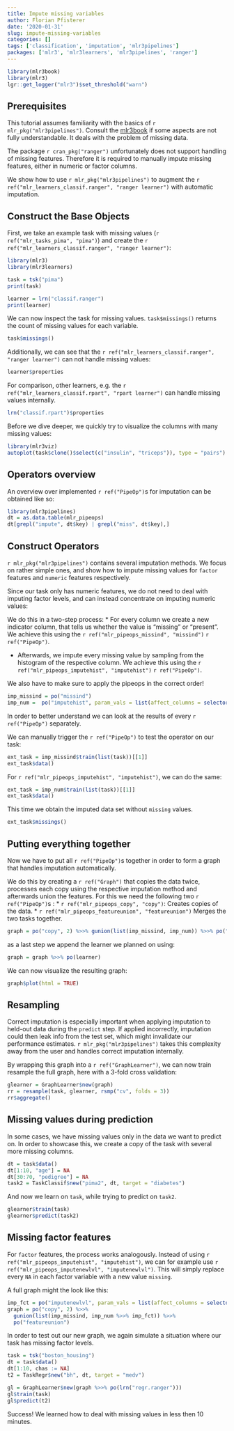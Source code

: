 ```yaml
---
title: Impute missing variables
author: Florian Pfisterer
date: '2020-01-31'
slug: impute-missing-variables
categories: []
tags: ['classification', 'imputation', 'mlr3pipelines']
packages: ['mlr3', 'mlr3learners', 'mlr3pipelines', 'ranger']
---
```


```r
library(mlr3book)
library(mlr3)
lgr::get_logger("mlr3")$set_threshold("warn")
```

## Prerequisites

This tutorial assumes familiarity with the basics of `r mlr_pkg("mlr3pipelines")`.
Consult the [mlr3book](https://mlr3book.mlr-org.com/pipelines.html) if some aspects are not  fully understandable.
It deals with the problem of missing data.

The package `r cran_pkg("ranger")` unfortunately does not support handling of missing features.
Therefore it is required to manually impute missing features, either in numeric or factor columns.

We show how to use `r mlr_pkg("mlr3pipelines")` to augment the `r ref("mlr_learners_classif.ranger", "ranger learner")` with automatic imputation.


## Construct the Base Objects

First, we take an example task with missing values (`r ref("mlr_tasks_pima", "pima")`) and create the `r ref("mlr_learners_classif.ranger", "ranger learner")`:

```r
library(mlr3)
library(mlr3learners)

task = tsk("pima")
print(task)

learner = lrn("classif.ranger")
print(learner)
```

We can now inspect the task for missing values.
`task$missings()` returns the count of missing values for each variable.

```r
task$missings()
```

Additionally, we can see that the `r ref("mlr_learners_classif.ranger", "ranger learner")` can not handle missing values:

```r
learner$properties
```

For comparison, other learners, e.g. the `r ref("mlr_learners_classif.rpart", "rpart learner")` can handle missing values internally.

```r
lrn("classif.rpart")$properties
```

Before we dive deeper, we quickly try to visualize the columns with many missing values:

```r
library(mlr3viz)
autoplot(task$clone()$select(c("insulin", "triceps")), type = "pairs")
```

## Operators overview

An overview over implemented `r ref("PipeOp")`s for imputation can be obtained like so:

```r
library(mlr3pipelines)
dt = as.data.table(mlr_pipeops)
dt[grepl("impute", dt$key) | grepl("miss", dt$key),]
```
<!-- Replace with something using tags at some point-->

## Construct Operators

`r mlr_pkg("mlr3pipelines")` contains several imputation methods.
We focus on rather simple ones, and show how to impute missing values for `factor` features and
`numeric` features respectively.

Since our task only has numeric features, we do not need to deal with imputing factor levels,
and can instead concentrate on imputing numeric values:

We do this in a two-step process:
* For every column we create a new indicator column, that tells us whether the value is "missing" or "present".
  We achieve this using the  `r ref("mlr_pipeops_missind", "missind")` `r ref("PipeOp")`.

* Afterwards, we impute every missing value by sampling from the histogram of the respective column.
  We achieve this using the  `r ref("mlr_pipeops_imputehist", "imputehist")` `r ref("PipeOp")`.

We also have to make sure to apply the pipeops in the correct order!

```r
imp_missind = po("missind")
imp_num =  po("imputehist", param_vals = list(affect_columns = selector_type("numeric")))
```

In order to better understand we can look at the results of every `r ref("PipeOp")` separately.

We can manually trigger the `r ref("PipeOp")` to test the operator on our task:

```r
ext_task = imp_missind$train(list(task))[[1]]
ext_task$data()
```

For `r ref("mlr_pipeops_imputehist", "imputehist")`, we can do the same:

```r
ext_task = imp_num$train(list(task))[[1]]
ext_task$data()
```

This time we obtain the imputed data set without `missing` values.

```r
ext_task$missings()
```

## Putting everything together

Now we have to put all `r ref("PipeOp")`s  together in order to form a graph that handles imputation automatically.

We do this by creating a `r ref("Graph")` that copies the data twice, processes each copy using the respective imputation method and afterwards union the features.
For this we need the following two `r ref("PipeOp")`s :
* `r ref("mlr_pipeops_copy", "copy")`: Creates copies of the data.
* `r ref("mlr_pipeops_featureunion", "featureunion")` Merges the two tasks together.


```r
graph = po("copy", 2) %>>% gunion(list(imp_missind, imp_num)) %>>% po("featureunion")
```

as a last step we append the learner we planned on using:

```r
graph = graph %>>% po(learner)
```

We can now visualize the resulting graph:

```r
graph$plot(html = TRUE)
```

## Resampling

Correct imputation is especially important when applying imputation to held-out data during the `predict` step.
If applied incorrectly, imputation could then leak info from the test set, which might invalidate our performance estimates.
`r mlr_pkg("mlr3pipelines")` takes this complexity away from the user and handles correct imputation internally.

By wrapping this graph into a  `r ref("GraphLearner")`, we can now train resample the full graph, here with a 3-fold cross validation:

```r
glearner = GraphLearner$new(graph)
rr = resample(task, glearner, rsmp("cv", folds = 3))
rr$aggregate()
```

## Missing values during prediction

In some cases, we have missing values only in the data we want to predict on.
In order to showcase this, we create a copy of the task with several more missing columns.

```r
dt = task$data()
dt[1:10, "age"] = NA
dt[30:70, "pedigree"] = NA
task2 = TaskClassif$new("pima2", dt, target = "diabetes")
```

And now we learn on `task`, while trying to predict on `task2`.

```r
glearner$train(task)
glearner$predict(task2)
```

## Missing factor features

For `factor` features, the process works analogously.
Instead of using `r ref("mlr_pipeops_imputehist", "imputehist")`, we can for example use `r ref("mlr_pipeops_imputenewlvl", "imputenewlvl")`.
This will simply replace every `NA` in each factor variable with a new value `missing`.

A full graph might the look like this:

```r
imp_fct = po("imputenewlvl", param_vals = list(affect_columns = selector_type("factor")))
graph = po("copy", 2) %>>%
  gunion(list(imp_missind, imp_num %>>% imp_fct)) %>>%
  po("featureunion")
```

In order to test out our new graph, we again simulate a situation where our task has missing factor levels.


```r
task = tsk("boston_housing")
dt = task$data()
dt[1:10, chas := NA]
t2 = TaskRegr$new("bh", dt, target = "medv")

gl = GraphLearner$new(graph %>>% po(lrn("regr.ranger")))
gl$train(task)
gl$predict(t2)
```

Success! We learned how to deal with missing values in less then 10 minutes.
